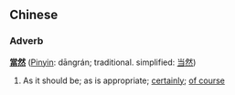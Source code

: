 ==Chinese==
===Adverb===
'''[[當]][[然]]''' ([[Pinyin]]: dāngrán; traditional. simplified: [[当然]])

# As it should be; as is appropriate; [[certainly]]; [[of course]]